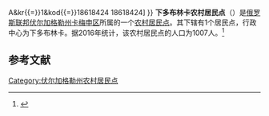 {{Infobox Settlement
| official_name = 下多布林卡农村居民点
| native_name = Нижнедобринское сельское поселение
| settlement_type = [[农村居民点|农村居民点]]
| subdivision_type = [[国家|国家]]
| subdivision_type1 = [[州_(俄罗斯)|州]]
| subdivision_type2 = [[区_(苏联)|区]]
| subdivision_name = {{RUS}}
| subdivision_name1 = [[伏尔加格勒州|伏尔加格勒州]]
| subdivision_name2 = [[卡梅申区|卡梅申区]]
| seat_type = 行政中心
| seat = 下多布林卡
| population_as_of=2016
| population_footnotes = <ref name=stat />
| population_total = 1007
| coordinates_display = inline,title
| latd = 50 | latm = 18 | lats = 48 | latNS = N
| longd = 45 | longm = 42 | longs = 07 | longEW = E
| timezone = [[莫斯科时间|MSK]]
| utc_offset = +3
| blank_name = [[俄罗斯市政土地区划代码|OKTMO编码]]
| blank_info = [http://classif.spb.ru/classificators/view/tma.php?st{{=}}A&kr{{=}}1&kod{{=}}18618424 18618424]
}}
'''下多布林卡农村居民点'''（{{lang-ru|Нижнедобринское сельское поселение}}）是[[俄罗斯联邦|俄罗斯联邦]][[伏尔加格勒州|伏尔加格勒州]][[卡梅申区|卡梅申区]]所属的一个[[农村居民点|农村居民点]]。其下辖有1个居民点，行政中心为下多布林卡。据2016年统计，该农村居民点的人口为1007人。<ref name=stat>{{cite web | url = http://www.gks.ru/free_doc/doc_2016/bul_dr/mun_obr2016.rar | title = Численность населения Российской Федерации по муниципальным образованиям на 1 января 2016 года | language = ru | accessdate = 2016-12-20 | archive-date = 2019-05-13 | archive-url = https://web.archive.org/web/20190513150350/http://www.gks.ru/free_doc/doc_2016/bul_dr/mun_obr2016.rar | dead-url = no }}</ref>

== 参考文献 ==
{{reflist}}

{{Russia-stub}}

[[Category:伏尔加格勒州农村居民点|Category:伏尔加格勒州农村居民点]]